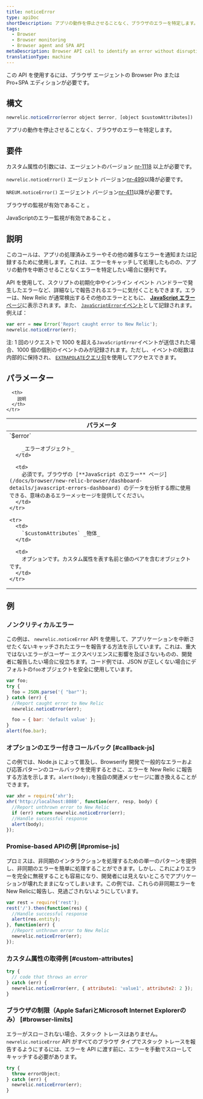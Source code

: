 ```yaml
---
title: noticeError
type: apiDoc
shortDescription: アプリの動作を停止させることなく、ブラウザのエラーを特定します。
tags:
  - Browser
  - Browser monitoring
  - Browser agent and SPA API
metaDescription: Browser API call to identify an error without disrupting your app's operations.
translationType: machine
---
```


<Callout variant="important">
  この API を使用するには、ブラウザ エージェントの Browser Pro または Pro+SPA エディションが必要です。
</Callout>

## 構文

```js
newrelic.noticeError(error object $error, [object $customAttributes])
```

アプリの動作を停止させることなく、ブラウザのエラーを特定します。

## 要件

カスタム属性の引数には、エージェントのバージョン [nr-1118](/docs/release-notes/new-relic-browser-release-notes/browser-agent-release-notes) 以上が必要です。

`newrelic.noticeError()` エージェント バージョン[nr-499](/docs/release-notes/new-relic-browser-release-notes/browser-agent-release-notes)以降が必要です。

`NREUM.noticeError()` エージェント バージョン[nr-411](/docs/release-notes/new-relic-browser-release-notes/browser-agent-release-notes)以降が必要です。

ブラウザの監視が有効であること [](/docs/browser/new-relic-browser/getting-started/browser-settings)。

JavaScriptのエラー監視が有効であること [](/docs/browser/new-relic-browser/browser-pro-features/javascript-errors-page-detect-analyze-errors)。

## 説明

このコールは、アプリの処理済みエラーやその他の雑多なエラーを通知または記録するために使用します。これは、エラーをキャッチして処理したものの、アプリの動作を中断させることなくエラーを特定したい場合に便利です。

API を使用して、スクリプトの初期化中やインライン イベント ハンドラーで発生したエラーなど、詳細なしで報告されるエラーに気付くこともできます。エラーは、New Relic が通常検出するその他のエラーとともに、 [**JavaScript エラー**ページ](/docs/browser/new-relic-browser/dashboard-details/javascript-errors-dashboard)に表示されます。また、 [`JavaScriptError`イベント](/attribute-dictionary/?event=JavaScriptError)として記録されます。例えば：

```js
var err = new Error('Report caught error to New Relic');
newrelic.noticeError(err);
```

注: 1 回のリクエストで 1000 を超える`JavaScriptError`イベントが送信された場合、1000 個の個別のイベントのみが記録されます。ただし、イベントの総数は内部的に保持され、 [`EXTRAPOLATE`クエリ句](/docs/query-your-data/nrql-new-relic-query-language/get-started/nrql-syntax-clauses-functions/#extrapolate)を使用してアクセスできます。

## パラメーター

<table>
  <thead>
    <tr>
      <th width="30%">
        パラメータ
      </th>

      <th>
        説明
      </th>
    </tr>
  </thead>

  <tbody>
    <tr>
      <td>
        `$error`

        _エラーオブジェクト_
      </td>

      <td>
        必須です。ブラウザの [**JavaScript のエラー** ページ](/docs/browser/new-relic-browser/dashboard-details/javascript-errors-dashboard) のデータを分析する際に使用できる、意味のあるエラーメッセージを提供してください。
      </td>
    </tr>

    <tr>
      <td>
        `$customAttributes` _物体_
      </td>

      <td>
        オプションです。カスタム属性を表す名前と値のペアを含むオブジェクトです。
      </td>
    </tr>
  </tbody>
</table>

## 例

### ノンクリティカルエラー

この例は、 `newrelic.noticeError` API を使用して、アプリケーションを中断させたくないキャッチされたエラーを報告する方法を示しています。これは、重大ではないエラーがユーザー エクスペリエンスに影響を及ぼさないものの、開発者に報告したい場合に役立ちます。コード例では、JSON が正しくない場合にデフォルトの`foo`オブジェクトを安全に使用しています。

```js
var foo;
try {
  foo = JSON.parse('{ "bar"');
} catch (err) {
  //Report caught error to New Relic
  newrelic.noticeError(err);

  foo = { bar: 'default value' };
}
alert(foo.bar);
```

### オプションのエラー付きコールバック [#callback-js]

この例では、Node.js によって普及し、Browserify 開発で一般的なエラーおよび応答パターンのコールバックを使用するときに、エラーを New Relic に報告する方法を示します。`alert(body);`を独自の関連メッセージに置き換えることができます。

```js
var xhr = require('xhr');
xhr('http://localhost:8080', function(err, resp, body) {
  //Report unthrown error to New Relic
  if (err) return newrelic.noticeError(err);
  //Handle successful response
  alert(body);
});
```

### Promise-based APIの例 [#promise-js]

プロミスは、非同期のインタラクションを処理するための単一のパターンを提供し、非同期のエラーを簡単に処理することができます。しかし、これによりエラーを完全に無視することも容易になり、開発者には見えないところでアプリケーションが壊れたままになってしまいます。この例では、これらの非同期エラーをNew Relicに報告し、見過ごされないようにしています。

```js
var rest = require('rest');
rest('/').then(function(res) {
  //Handle successful response
  alert(res.entity);
}, function(err) {
  //Report unthrown error to New Relic
  newrelic.noticeError(err);
});
```

### カスタム属性の取得例 [#custom-attributes]

```js
try {
  // code that throws an error
} catch (err) {
  newrelic.noticeError(err, { attribute1: 'value1', attribute2: 2 });
}
```

### ブラウザの制限（Apple SafariとMicrosoft Internet Explorerのみ） [#browser-limits]

エラーがスローされない場合、スタック トレースはありません。`newrelic.noticeError` API がすべてのブラウザ タイプでスタック トレースを報告するようにするには、エラーを API に渡す前に、エラーを手動でスローしてキャッチする必要があります。

```js
try {
  throw errorObject;
} catch (err) {
  newrelic.noticeError(err);
}
```